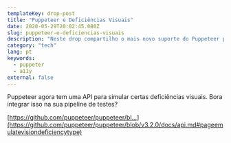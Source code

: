 ```yaml
---
templateKey: drop-post
title: "Puppeteer e Deficiências Visuais"
date: 2020-05-29T20:02:45.080Z
slug: puppeteer-e-deficiencias-visuais
description: "Neste drop compartilho o mais novo suporte do Puppeteer para deficiências visuais."
category: "tech"
lang: pt
keywords:
  - puppeter
  - a11y
external: false
---
```



<Drop>

Puppeteer agora tem uma API para simular certas deficiências visuais. Bora integrar isso na sua pipeline de testes?

[https://github.com/puppeteer/puppeteer/bl...](https://github.com/puppeteer/puppeteer/blob/v3.2.0/docs/api.md#pageemulatevisiondeficiencytype)

</Drop>
